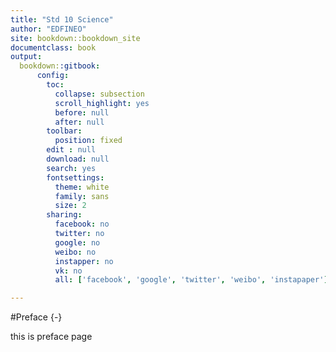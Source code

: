 ```yaml
---
title: "Std 10 Science"
author: "EDFINEO"
site: bookdown::bookdown_site
documentclass: book
output:
  bookdown::gitbook:
      config:
        toc:
          collapse: subsection
          scroll_highlight: yes
          before: null
          after: null
        toolbar:
          position: fixed
        edit : null
        download: null
        search: yes
        fontsettings:
          theme: white
          family: sans
          size: 2
        sharing:
          facebook: no
          twitter: no
          google: no
          weibo: no
          instapper: no
          vk: no
          all: ['facebook', 'google', 'twitter', 'weibo', 'instapaper']

---
```


#Preface {-}

this is preface page